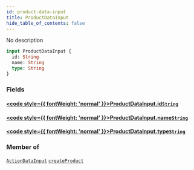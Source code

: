 ```yaml
---
id: product-data-input
title: ProductDataInput
hide_table_of_contents: false
---
```








No description

```graphql
input ProductDataInput {
  id: String
  name: String
  type: String
}
```


### Fields

#### [<code style={{ fontWeight: 'normal' }}>ProductDataInput.<b>id</b></code>](#)<Bullet />[`String`](/docs/api/scalars/string) <Badge class="secondary" text="scalar"/>
> 
> 

#### [<code style={{ fontWeight: 'normal' }}>ProductDataInput.<b>name</b></code>](#)<Bullet />[`String`](/docs/api/scalars/string) <Badge class="secondary" text="scalar"/>
> 
> 

#### [<code style={{ fontWeight: 'normal' }}>ProductDataInput.<b>type</b></code>](#)<Bullet />[`String`](/docs/api/scalars/string) <Badge class="secondary" text="scalar"/>
> 
> 



### Member of

[`ActionDataInput`](/docs/api/inputs/action-data-input)  <Badge class="secondary" text="input"/><Bullet />[`createProduct`](/docs/api/mutations/create-product)  <Badge class="secondary" text="mutation"/>



